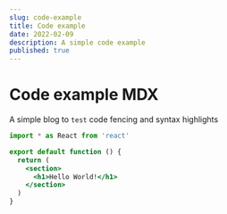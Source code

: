 ```yaml
---
slug: code-example
title: Code example
date: 2022-02-09
description: A simple code example
published: true
---
```


# Code example MDX

A simple blog to `test` code fencing and syntax highlights

```jsx
import * as React from 'react'

export default function () {
  return (
    <section>
      <h1>Hello World!</h1>
    </section>
  )
}
```
